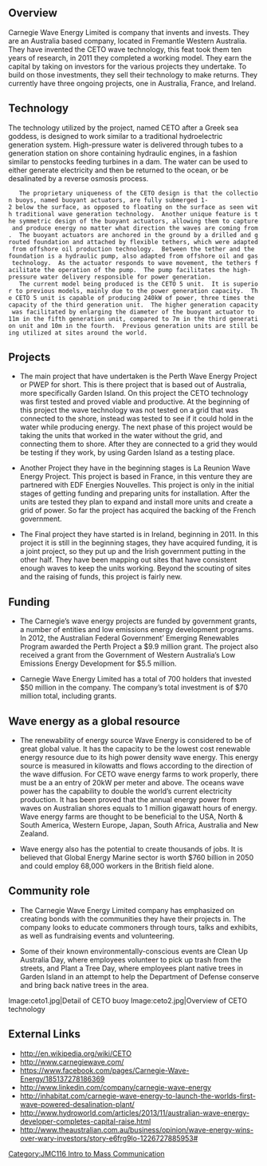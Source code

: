 {{JMC116inprogress|December 18, 2013}}



== Overview ==
Carnegie Wave Energy Limited is company that invents and invests. They are an Australia based company, located in Fremantle Western Australia. They have invented the CETO wave technology, this feat took them ten years of research, in 2011 they completed a working model. They earn the capital by taking on investors for the various projects they undertake. To build on those investments, they sell their technology to make returns. They currently have three ongoing projects, one in Australia, France, and Ireland. 

== Technology ==
The technology utilized by the project, named CETO after a Greek sea goddess, is designed to work similar to a traditional hydroelectric generation system.  High-pressure water is delivered through tubes to a generation station on shore containing hydraulic engines, in a fashion similar to penstocks feeding turbines in a dam.  The water can be used to either generate electricity and then be returned to the ocean, or be desalinated by a reverse osmosis process.  
	The proprietary uniqueness of the CETO design is that the collection buoys, named buoyant actuators, are fully submerged 1-2 below the surface, as opposed to floating on the surface as seen with traditional wave generation technology.  Another unique feature is the symmetric design of the buoyant actuators, allowing them to capture and produce energy no matter what direction the waves are coming from.  The buoyant actuators are anchored in the ground by a drilled and grouted foundation and attached by flexible tethers, which were adapted from offshore oil production technology.  Between the tether and the foundation is a hydraulic pump, also adapted from offshore oil and gas technology.  As the actuator responds to wave movement, the tethers facilitate the operation of the pump.  The pump facilitates the high-pressure water delivery responsible for power generation.
	The current model being produced is the CETO 5 unit.  It is superior to previous models, mainly due to the power generation capacity.  The CETO 5 unit is capable of producing 240kW of power, three times the capacity of the third generation unit.  The higher generation capacity was facilitated by enlarging the diameter of the buoyant actuator to 11m in the fifth generation unit, compared to 7m in the third generation unit and 10m in the fourth.  Previous generation units are still being utilized at sites around the world.

== Projects==
* The main project that have undertaken is the Perth Wave Energy Project or PWEP for short. This is there project that is based out of Australia, more specifically Garden Island. On this project the CETO technology was first tested and proved viable and productive. At the beginning of this project the wave technology was not tested on a grid that was connected to the shore, instead was tested to see if it could hold in the water while producing energy. The next phase of this project would be taking the units that worked in the water without the grid, and connecting them to shore. After they are connected to a grid they would be testing if they work, by using Garden Island as a testing place. 

* Another Project they have in the beginning stages is La Reunion Wave Energy Project. This project is based in France, in this venture they are partnered with EDF Energies Nouvelles. This project is only in the initial stages of getting funding and preparing units for installation. After the units are tested they plan to expand and install more units and create a grid of power. So far the project has acquired the backing of the French government. 

* The Final project they have started is in Ireland, beginning in 2011. In this project it is still in the beginning stages, they have acquired funding, it is a joint project, so they put up and the Irish government putting in the other half. They have been mapping out sites that have consistent enough waves to keep the units working. Beyond the scouting of sites and the raising of funds, this project is fairly new.

==Funding==
*The Carnegie’s wave energy projects are funded by government grants, a number of entities and low emissions energy development programs. In 2012, the Australian Federal Government’ Emerging Renewables Program awarded the Perth Project a $9.9 million grant. The project also received a grant from the Government of Western Australia’s Low Emissions Energy Development for $5.5 million. 

*Carnegie Wave Energy Limited has a total of 700 holders that invested $50 million in the company. The company’s total investment is of $70 million total, including grants.

==Wave energy as a global resource==

*The renewability of energy source Wave Energy is considered to be of great global value. It has the capacity to be the lowest cost renewable energy resource due to its high power density wave energy. This energy source is measured in kilowatts and flows according to the direction of the wave diffusion. For CETO wave energy farms to work properly, there must be a an entry of 20kW per meter and above. The oceans wave power has the capability to double the world’s current electricity production. It has been proved that the annual energy power from waves on Australian shores equals to 1 million gigawatt hours of energy. Wave energy farms are thought to be beneficial to the USA, North & South America, Western Europe, Japan, South Africa, Australia and New Zealand.

*Wave energy also has the potential to create thousands of jobs. It is believed that Global Energy Marine sector is worth $760 billion in 2050 and could employ 68,000 workers in the British field alone.  

==Community role==

*The Carnegie Wave Energy Limited company has emphasized on creating bonds with the communities they have their projects in. The company looks to educate commoners through tours, talks and exhibits, as well as fundraising events and volunteering. 

*Some of their known environmentally-conscious events are Clean Up Australia Day, where employees volunteer to pick up trash from the streets, and Plant a Tree Day, where employees plant native trees in Garden Island in an attempt to help the Department of Defense conserve and bring back native trees in the area.

<gallery>
Image:ceto1.jpg|Detail of CETO buoy
Image:ceto2.jpg|Overview of CETO technology
</gallery>

==External Links==
*http://en.wikipedia.org/wiki/CETO
*http://www.carnegiewave.com/
*https://www.facebook.com/pages/Carnegie-Wave-Energy/185137278186369
*http://www.linkedin.com/company/carnegie-wave-energy
*http://inhabitat.com/carnegie-wave-energy-to-launch-the-worlds-first-wave-powered-desalination-plant/
*http://www.hydroworld.com/articles/2013/11/australian-wave-energy-developer-completes-capital-raise.html
*http://www.theaustralian.com.au/business/opinion/wave-energy-wins-over-wary-investors/story-e6frg9lo-1226727885953#

[[Category:JMC116 Intro to Mass Communication]]